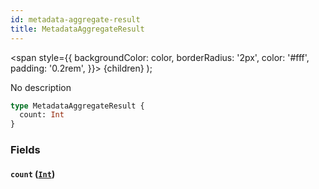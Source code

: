 ```yaml
---
id: metadata-aggregate-result
title: MetadataAggregateResult
---
```


<span
style={{
      backgroundColor: color,
      borderRadius: '2px',
      color: '#fff',
      padding: '0.2rem',
    }}>
{children}
</span>
);

No description

```graphql
type MetadataAggregateResult {
  count: Int
}
```

### Fields

#### `count` ([`Int`](/docs/schema/scalars/int))
